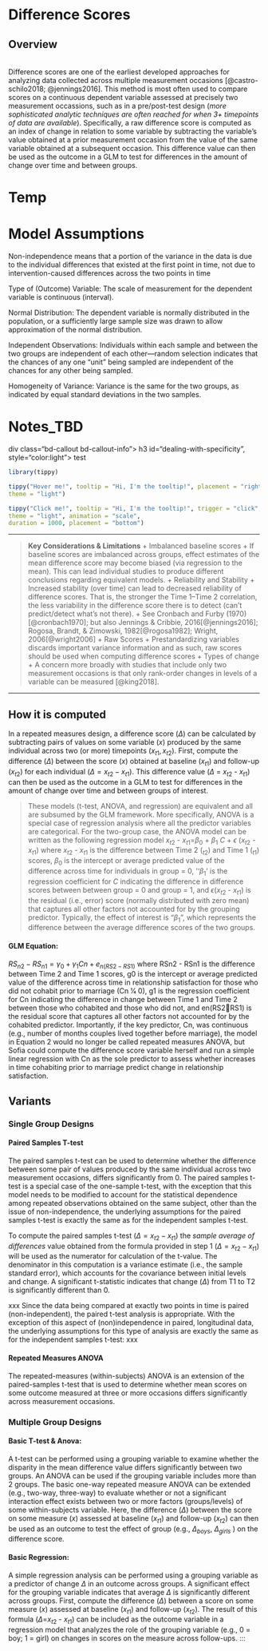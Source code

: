 # Difference Scores





## Overview
<br>
Difference scores are one of the earliest developed approaches for analyzing data collected across multiple measurement occasions [@castro-schilo2018; @jennings2016]. 
This method is most often used to compare scores on a continuous dependent variable assessed at precisely two measurement occassions, such as in a pre/post-test design (*more sophisticated analytic techniques are often reached for when 3+ timepoints of data are available*). Specifically, a raw difference score is computed as an index of change in relation to some variable by subtracting the variable's value obtained at a prior measurement occasion from the value of the same variable obtained at a subsequent occasion. This difference value can then be used as the outcome in a GLM to test for differences in the amount of change over time and between groups.

::: {.panel-tabset}

# Temp

# Model Assumptions

Non-independence means that a portion of the variance in the data is due to the individual differences that existed at the first point in time, not due to intervention-caused differences across the two points in time

Type of (Outcome) Variable: The scale of measurement for the dependent variable is continuous (interval).

Normal Distribution: The dependent variable is normally distributed in the population, or a sufficiently large sample size was drawn to allow approximation of the normal distribution.

Independent Observations: Individuals within each sample and between the two groups are independent of each other—random selection indicates that the chances of any one “unit” being sampled are independent of the chances for any other being sampled.

Homogeneity of Variance: Variance is the same for the two groups, as indicated by equal standard deviations in the two samples.

<!-- NOTES
approach- each method is presented according to the following triplet: 
(1) when to apply it and what is it doing
(2) how to compute it in R 
(3) how to present, visualize, and interpret the results
-->

# Notes_TBD

div class="bd-callout bd-callout-info">
h3 id="dealing-with-specificity", style="color:light"> test </h3>

```r
library(tippy)

tippy("Hover me!", tooltip = "Hi, I'm the tooltip!", placement = "right",
theme = "light")

tippy("Click me!", tooltip = "Hi, I'm the tooltip!", trigger = "click",
theme = "light", animation = "scale",
duration = 1000, placement = "bottom")
```
___

>**Key Considerations & Limitations**
>+ Imbalanced baseline scores
>	+ If baseline scores are imbalanced across groups, effect estimates of the mean difference score may become biased (via regression to the mean). This can lead individual studies to produce different conclusions regarding equivalent models.
>+ Reliability and Stability
>	+ Increased stability (over time) can lead to decreased reliability of difference scores. That is, the stronger the Time 1–Time 2 correlation, the less variability in the difference score there is to detect (can't predict/detect what's not there).
		+ See Cronbach and Furby (1970)[@cronbach1970]; but also Jennings & Cribbie, 2016[@jennings2016]; Rogosa, Brandt, & Zimowski, 1982[@rogosa1982]; Wright, 2006[@wright2006]
	+ Raw Scores
		+ Prestandardizing variables discards important variance information and as such, raw scores should be used when computing difference scores 
	+ Types of change
	+ A concern more broadly with studies that include only two measurement occasions is that only rank-order changes in levels of a variable can be measured [@king2018].

---

:::

## How it is computed
In a repeated measures design, a difference score $(\Delta)$ can be calculated by subtracting pairs of values on some variable ($x$) produced by the same individual across two (or more) timepoints $(x_{t1}, x_{t2})$. First, compute the difference ($\Delta$) between the score ($x$) obtained at baseline ($x_{t1}$) and follow-up ($x_{t2}$) for each individual $(\Delta = x_{t2} − x_{t1})$. This difference value ($\Delta$ = $x_{t2}$ - $x_{t1}$) can then be used as the outcome in a GLM to test for differences in the amount of change over time and between groups of interest. 

> These models (t-test, ANOVA, and regression) are equivalent and all are subsumed by the GLM framework. More specifically, ANOVA is a special case of regression analysis where all the predictor variables are categorical. For the two-group case, the ANOVA model can be written as the following regression model $x_{t2}$ - $x_{t1}$=$β_0$ + $β_1$ *C* + $\epsilon$ ($x_{t2}$ - $x_{t1}$) where $x_{t2}$ - $x_{t1}$ is the difference between Time 2 ($_{t2}$) and Time 1 ($_{t1}$) scores, $β_0$  is the intercept or average predicted value of the difference across time for individuals in group = 0, ''$β_1$' is the regression coefficient for *C* indicating the difference in difference scores between between group = 0 and group = 1, and $\epsilon$($x_{t2}$ - $x_{t1}$) is the residual (i.e., error) score (normally distributed with zero mean) that captures all other factors not accounted for by the grouping predictor. Typically, the effect of interest is "$β_1$", which represents the difference between the average difference scores of the two groups.

#### GLM Equation:
$RS{_n}{_2} - RS{_n}{_1} = \gamma_0 + \gamma_1 Cn + e_{n(RS2-RS1)}$
where RSn2 - RSn1 is the difference between Time 2 and Time 1 scores, g0 is the intercept or average predicted value of the difference across time in relationship satisfaction for those who did not cohabit prior to marriage (Cn 1⁄4 0), g1 is the regression coefficient for Cn indicating the difference in change between Time 1 and Time 2 between those who cohabited and those who did not, and en(RS2􏰫RS1) is the residual score that captures all other factors not accounted for by the cohabited predictor. Importantly, if the key predictor, Cn, was continuous (e.g., number of months couples lived together before marriage), the model in Equation 2 would no longer be called repeated measures ANOVA, but Sofia could compute the difference score variable herself and run a simple linear regression with Cn as the sole predictor to assess whether increases in time cohabiting prior to marriage predict change in relationship satisfaction.

## Variants

### Single Group Designs

#### Paired Samples T-test  {#sec-psttest}
The paired samples t-test can be used to determine whether the difference between some pair of values produced by the same individual across two measurement occasions, differs significantly from 0. The paired samples t-test is a special case of the one-sample t-test, with the exception that this model needs to be modified to account for the statistical dependence among repeated observations obtained on the same subject, other than the issue of non-independence, the underlying assumptions for the paired samples t-test is exactly the same as for the independent samples t-test. 

To compute the paired samples t-test $(\Delta = x_{t2} − x_{t1})$ the *sample average of differences* value obtained from the formula provided in step 1 $(\Delta = x_{t2} − x_{t1})$ will be used as the numerator for calculation of the t-value. The denominator in this computation is a variance estimate (i.e., the sample standard error), which accounts for the covariance between initial levels and change. A significant t-statistic indicates that change $(\Delta)$ from T1 to T2 is significantly different than 0.

xxx
Since the data being compared at exactly two points in time is paired (non-independent), the paired t-test analysis is appropriate. With the exception of this aspect of (non)independence in paired, longitudinal data, the underlying assumptions for this type of analysis are exactly the same as for the independent samples t-test:
xxx

#### Repeated Measures ANOVA  {#sec-ranova}
The repeated-measures (within-subjects) ANOVA is an extension of the paired-samples t-test that is used to determine whether mean scores on some outcome measured at three or more occasions differs significantly across measurement occasions. 

### Multiple Group Designs

#### Basic T-test & Anova:
A t-test can be performed using a grouping variable to examine whether the disparity in the mean difference value differs significantly between two groups. An ANOVA can be used if the grouping variable includes more than 2 groups. The basic one-way repeated measure ANOVA can be extended (e.g., two-way, three-way) to evaluate whether or not a significant interaction effect exists between two or more factors (groups/levels) of some within-subjects variable. Here, the difference ($\Delta$) between the score on some measure ($x$) assessed at baseline ($x_{t1}$) and follow-up ($x_{t2}$) can then be used as an outcome to test the effect of group (e.g., $\Delta_{boys}$,  $\Delta_{girls}$ ) on the difference score. 

#### Basic Regression:

A simple regression analysis can be performed using a grouping variable as a predictor of change $\Delta$ in an outcome across groups. A significant effect for the grouping variable indicates that average $\Delta$ is significantly different across groups.
First, compute the difference ($\Delta$) between a score on some measure ($x$) assessed at baseline ($x_{t1}$) and follow-up ($x_{t2}$). The result of this formula ($\Delta$=$x_{t2}$ - $x_{t1}$) can be included as the outcome variable in a regression model that analyzes the role of the grouping variable (e.g., 0 = boy; 1 = girl) on changes in scores on the measure across follow-ups.
:::


